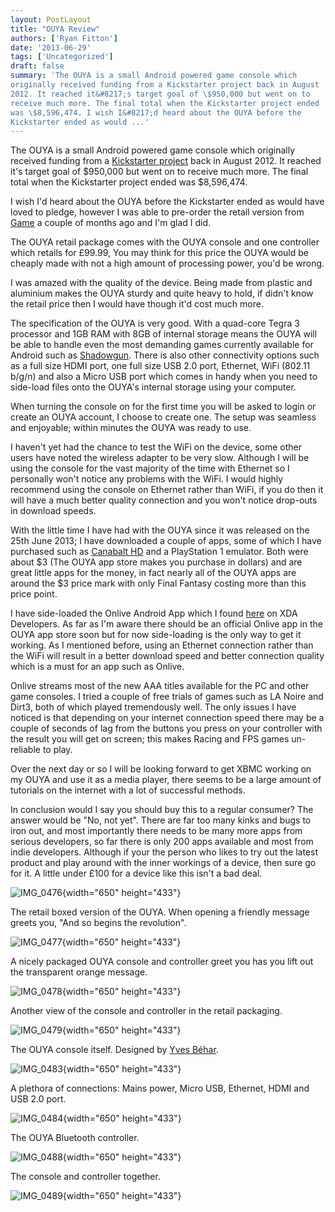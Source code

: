 ```yaml
---
layout: PostLayout
title: "OUYA Review"
authors: ['Ryan Fitton']
date: '2013-06-29'
tags: ['Uncategorized']
draft: false
summary: 'The OUYA is a small Android powered game console which
originally received funding from a Kickstarter project back in August
2012. It reached it&#8217;s target goal of \$950,000 but went on to
receive much more. The final total when the Kickstarter project ended
was \$8,596,474. I wish I&#8217;d heard about the OUYA before the
Kickstarter ended as would ...'
---
```


The OUYA is a small Android powered game console which originally received funding from a [Kickstarter project](http://www.kickstarter.com/projects/ouya/ouya-a-new-kind-of-video-game-console) back in August 2012. It reached it's target goal of \$950,000 but went on to receive much more. The final total when the Kickstarter project ended was \$8,596,474.

I wish I'd heard about the OUYA before the Kickstarter ended as would have loved to pledge, however I was able to pre-order the retail version from [Game](http://www.game.co.uk/webapp/wcs/stores/servlet/HubArticleView?hubId=214785&articleId=214786&storeId=10151) a couple of months ago and I'm glad I did.

The OUYA retail package comes with the OUYA console and one controller which retails for £99.99, You may think for this price the OUYA would be cheaply made with not a high amount of processing power, you'd be wrong.

I was amazed with the quality of the device. Being made from plastic and aluminium makes the OUYA sturdy and quite heavy to hold, if didn't know the retail price then I would have though it'd cost much more.

The specification of the OUYA is very good. With a quad-core Tegra 3 processor and 1GB RAM with 8GB of internal storage means the OUYA will be able to handle even the most demanding games currently available for Android such as [Shadowgun](http://www.madfingergames.com/g_shadowgun.html). There is also other connectivity options such as a full size HDMI port, one full size USB 2.0 port, Ethernet, WiFi (802.11 b/g/n) and also a Micro USB port which comes in handy when you need to side-load files onto the OUYA's internal storage using your computer.

When turning the console on for the first time you will be asked to login or create an OUYA account, I choose to create one. The setup was seamless and enjoyable; within minutes the OUYA was ready to use.

I haven't yet had the chance to test the WiFi on the device, some other users have noted the wireless adapter to be very slow. Although I will be using the console for the vast majority of the time with Ethernet so I personally won't notice any problems with the WiFi. I would highly recommend using the console on Ethernet rather than WiFi, if you do then it will have a much better quality connection and you won't notice drop-outs in download speeds.

With the little time I have had with the OUYA since it was released on the 25th June 2013; I have downloaded a couple of apps, some of which I have purchased such as [Canabalt HD](http://www.adamatomic.com/canabalt/mega/) and a PlayStation 1 emulator. Both were about \$3 (The OUYA app store makes you purchase in dollars) and are great little apps for the money, in fact nearly all of the OUYA apps are around the \$3 price mark with only Final Fantasy costing more than this price point.

I have side-loaded the Onlive Android App which I found [here](http://forum.xda-developers.com/showthread.php?t=1906021) on XDA Developers. As far as I'm aware there should be an official Onlive app in the OUYA app store soon but for now side-loading is the only way to get it working. As I mentioned before, using an Ethernet connection rather than the WiFi will result in a better download speed and better connection quality which is a must for an app such as Onlive.

Onlive streams most of the new AAA titles available for the PC and other game consoles. I tried a couple of free trials of games such as LA Noire and Dirt3, both of which played tremendously well. The only issues I have noticed is that depending on your internet connection speed there may be a couple of seconds of lag from the buttons you press on your controller with the result you will get on screen; this makes Racing and FPS games un-reliable to play.

Over the next day or so I will be looking forward to get XBMC working on my OUYA and use it as a media player, there seems to be a large amount of tutorials on the internet with a lot of successful methods.

In conclusion would I say you should buy this to a regular consumer? The answer would be "No, not yet". There are far too many kinks and bugs to iron out, and most importantly there needs to be many more apps from serious developers, so far there is only 200 apps available and most from indie developers. Although if your the person who likes to try out the latest product and play around with the inner workings of a device, then sure go for it. A little under £100 for a device like this isn't a bad deal.

![IMG_0476](/static/img/blog/2013/06/IMG_0476.jpg){width="650" height="433"}

The retail boxed version of the OUYA. When opening a friendly message greets you, "And so begins the revolution".

![IMG_0477](/static/img/blog/2013/06/IMG_0477.jpg){width="650" height="433"}

A nicely packaged OUYA console and controller greet you has you lift out the transparent orange message.

![IMG_0478](/static/img/blog/2013/06/IMG_0478.jpg){width="650" height="433"}

Another view of the console and controller in the retail packaging.

![IMG_0479](/static/img/blog/2013/06/IMG_0479.jpg){width="650" height="433"}

The OUYA console itself. Designed by [Yves Béhar](http://en.wikipedia.org/wiki/Yves_B%C3%A9har).

![IMG_0483](/static/img/blog/2013/06/IMG_0483.jpg){width="650" height="433"}

A plethora of connections: Mains power, Micro USB, Ethernet, HDMI and USB 2.0 port.

![IMG_0484](/static/img/blog/2013/06/IMG_0484.jpg){width="650" height="433"}

The OUYA Bluetooth controller.

![IMG_0488](/static/img/blog/2013/06/IMG_0488.jpg){width="650" height="433"}

The console and controller together.

![IMG_0489](/static/img/blog/2013/06/IMG_0489.jpg){width="650" height="433"}
